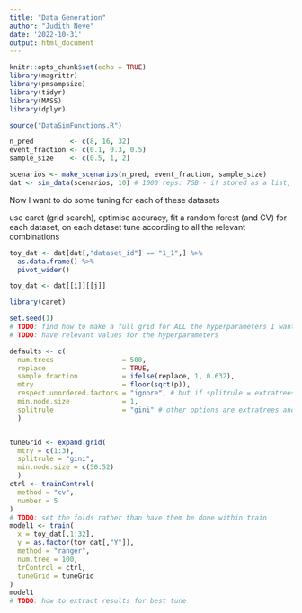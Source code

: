 ```yaml
---
title: "Data Generation"
author: "Judith Neve"
date: '2022-10-31'
output: html_document
---
```


```r
knitr::opts_chunk$set(echo = TRUE)
library(magrittr)
library(pmsampsize)
library(tidyr)
library(MASS)
library(dplyr)
```

```r
source("DataSimFunctions.R")
```

```r
n_pred         <- c(8, 16, 32)
event_fraction <- c(0.1, 0.3, 0.5)
sample_size    <- c(0.5, 1, 2)
```

```r
scenarios <- make_scenarios(n_pred, event_fraction, sample_size)
dat <- sim_data(scenarios, 10) # 1000 reps: 7GB - if stored as a list, 4GB
```

Now I want to do some tuning for each of these datasets

use caret (grid search), optimise accuracy, fit a random forest (and CV) for each dataset, on each dataset tune according to all the relevant combinations

```r
toy_dat <- dat[dat[,"dataset_id"] == "1_1",] %>%
  as.data.frame() %>% 
  pivot_wider()
```

```r
toy_dat <- dat[[i]][[j]]
```

```r
library(caret)
```

```r
set.seed(1)
# TODO: find how to make a full grid for ALL the hyperparameters I want
# TODO: have relevant values for the hyperparameters

defaults <- c(
  num.trees                 = 500,
  replace                   = TRUE,
  sample.fraction           = ifelse(replace, 1, 0.632),
  mtry                      = floor(sqrt(p)),
  respect.unordered.factors = "ignore", # but if splitrule = extratrees, this is "partition". "order" is also an option
  min.node.size             = 1,
  splitrule                 = "gini" # other options are extratrees and hellinger
  )


tuneGrid <- expand.grid(
  mtry = c(1:3),
  splitrule = "gini",
  min.node.size = c(50:52)
  )
ctrl <- trainControl(
  method = "cv",
  number = 5
)
# TODO: set the folds rather than have them be done within train
model1 <- train(
  x = toy_dat[,1:32],
  y = as.factor(toy_dat[,"Y"]),
  method = "ranger",
  num.tree = 100,
  trControl = ctrl,
  tuneGrid = tuneGrid
)
model1
# TODO: how to extract results for best tune
```

